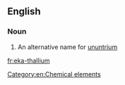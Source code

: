 ==English==

===Noun===
{{en-noun|head=[[eka]]-[[thallium]]|-}}

#  An alternative name for [[ununtrium]]

[[Category:en:Chemical elements]]

[[fr:eka-thallium]]